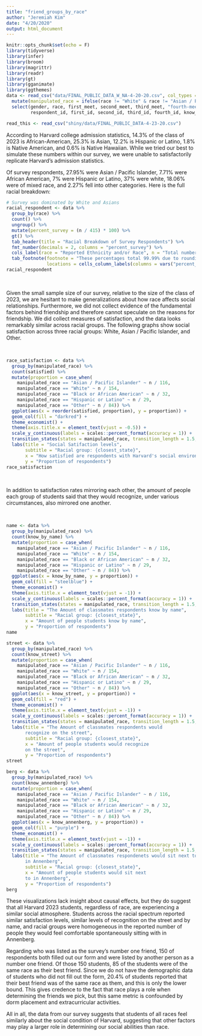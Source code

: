 ```yaml
---
title: "friend_groups_by_race"
author: "Jeremiah Kim"
date: "4/20/2020"
output: html_document
---
```


```r
knitr::opts_chunk$set(echo = F)
library(tidyverse)
library(infer)
library(broom)
library(magrittr)
library(readr)
library(gt)
library(gganimate)
library(ggthemes)
data <- read_csv("data/FINAL_PUBLIC_DATA_W_NA-4-20-20.csv", col_types = cols()) %>% 
  mutate(manipulated_race = ifelse(race != "White" & race != "Asian / Pacific Islander" & race != "Black or African American" & race != "Hispanic or Latino", "Other", race)) %>% 
  select(gender, race, first_meet, second_meet, third_meet, "fourth-meet", 
         respondent_id, first_id, second_id, third_id, fourth_id, know_street, know_by_name, know_annenberg, satisfied, manipulated_race)

read_this <- read_csv("shiny/data/FINAL_PUBLIC_DATA-4-23-20.csv")
```

According to Harvard college admission statistics, 14.3% of the class of 2023 is African-American, 25.3% is Asian, 12.2% is Hispanic or Latino, 1.8% is Native American, and 0.6% is Native Hawaiian. While we tried our best to simulate these numbers within our survey, we were unable to satisfactorily replicate Harvard’s admission statistics.

Of survey respondents, 27.95% were Asian / Pacific Islander, 7.71% were African American, 7% were Hispanic or Latino, 37% were white, 18.06% were of mixed race, and 2.27% fell into other categories. Here is the full racial breakdown:

```r
# Survey was dominated by White and Asians
racial_respondent <- data %>% 
  group_by(race) %>% 
  count() %>% 
  ungroup() %>%
  mutate(percent_survey = (n / 415) * 100) %>% 
  gt() %>% 
  tab_header(title = "Racial Breakdown of Survey Respondents") %>% 
  fmt_number(decimals = 2, columns = "percent_survey") %>% 
  cols_label(race = "Reported Ethnicity and/or Race", n = "Total number", percent_survey = "Percent of our survey") %>% 
  tab_footnote(footnote = "These percentages total 99.99% due to rounding",
               locations = cells_column_labels(columns = vars("percent_survey")))
racial_respondent
```

<br>

Given the small sample size of our survey, relative to the size of the class of 2023, we are hesitant to make generalizations about how race affects social relationships. Furthermore, we did not collect evidence of the fundamental factors behind friendship and therefore cannot speculate on the reasons for friendship. We did collect measures of satisfaction, and the data looks remarkably similar across racial groups. The following graphs show social satisfaction across three racial groups: White, Asian / Pacific Islander, and Other.

<br>

```r
race_satisfaction <- data %>% 
  group_by(manipulated_race) %>%
  count(satisfied) %>% 
  mutate(proportion = case_when(
    manipulated_race == "Asian / Pacific Islander" ~ n / 116,
    manipulated_race == "White" ~ n / 154, 
    manipulated_race == "Black or African American" ~ n / 32,
    manipulated_race == "Hispanic or Latino" ~ n / 29,
    manipulated_race == "Other" ~ n / 84)) %>% 
  ggplot(aes(x = reorder(satisfied, proportion), y = proportion)) +
  geom_col(fill = "darkred") +
  theme_economist() +
  theme(axis.title.x = element_text(vjust = -0.5)) +
  scale_y_continuous(labels = scales::percent_format(accuracy = 1)) +
  transition_states(states = manipulated_race, transition_length = 1.5, state_length = 3, wrap = T) +
  labs(title = "Social Satifaction levels",
       subtitle = "Racial group: {closest_state}",
       x = "How satisfied are respondents with Harvard's social environment?",
       y = "Proportion of respondents")
race_satisfaction
```

<br>

In addition to satisfaction rates mirroring each other, the amount of people each group of students said that they would recognize, under various circumstances, also mirrored one another.

<br>

```r
name <- data %>% 
  group_by(manipulated_race) %>%
  count(know_by_name) %>% 
  mutate(proportion = case_when(
    manipulated_race == "Asian / Pacific Islander" ~ n / 116,
    manipulated_race == "White" ~ n / 154, 
    manipulated_race == "Black or African American" ~ n / 32,
    manipulated_race == "Hispanic or Latino" ~ n / 29,
    manipulated_race == "Other" ~ n / 84)) %>% 
  ggplot(aes(x = know_by_name, y = proportion)) + 
  geom_col(fill = "steelblue") + 
  theme_economist() +
  theme(axis.title.x = element_text(vjust = -1)) +
  scale_y_continuous(labels = scales::percent_format(accuracy = 1)) +
  transition_states(states = manipulated_race, transition_length = 1.5, state_length = 3, wrap = T) +
  labs(title = "The Amount of classmates respondents know by name",
       subtitle = "Racial group: {closest_state}",
       x = "Amount of people students know by name",
       y = "Proportion of respondents")
name
```

```r

street <- data %>% 
  group_by(manipulated_race) %>%
  count(know_street) %>% 
  mutate(proportion = case_when(
    manipulated_race == "Asian / Pacific Islander" ~ n / 116,
    manipulated_race == "White" ~ n / 154, 
    manipulated_race == "Black or African American" ~ n / 32,
    manipulated_race == "Hispanic or Latino" ~ n / 29,
    manipulated_race == "Other" ~ n / 84)) %>% 
  ggplot(aes(x = know_street, y = proportion)) + 
  geom_col(fill = "red") + 
  theme_economist() +
  theme(axis.title.x = element_text(vjust = -1)) +
  scale_y_continuous(labels = scales::percent_format(accuracy = 1)) +
  transition_states(states = manipulated_race, transition_length = 1.5, state_length = 3, wrap = T) +
  labs(title = "The Amount of classmates respondents would
       recognize on the street",
       subtitle = "Racial group: {closest_state}",
       x = "Amount of people students would recognize 
       on the street",
       y = "Proportion of respondents")
street
```

```r
berg <- data %>% 
  group_by(manipulated_race) %>%
  count(know_annenberg) %>% 
  mutate(proportion = case_when(
    manipulated_race == "Asian / Pacific Islander" ~ n / 116,
    manipulated_race == "White" ~ n / 154, 
    manipulated_race == "Black or African American" ~ n / 32,
    manipulated_race == "Hispanic or Latino" ~ n / 29,
    manipulated_race == "Other" ~ n / 84)) %>% 
  ggplot(aes(x = know_annenberg, y = proportion)) + 
  geom_col(fill = "purple") + 
  theme_economist() +
  theme(axis.title.x = element_text(vjust = -1)) +
  scale_y_continuous(labels = scales::percent_format(accuracy = 1)) +
  transition_states(states = manipulated_race, transition_length = 1.5, state_length = 3, wrap = T) +
  labs(title = "The Amount of classmates respondenets would sit next to
       in Annenberg",
       subtitle = "Racial group: {closest_state}",
       x = "Amount of people students would sit next
       to in Annenberg",
       y = "Proportion of respondents")
berg
```

These visualizations lack insight about causal effects, but they do suggest that all Harvard 2023 students, regardless of race, are experiencing a similar social atmosphere. Students across the racial spectrum reported similar satisfaction levels, similar levels of recognition on the street and by name, and racial groups were homogeneous in the reported number of people they would feel comfortable spontaneously sitting with in Annenberg.

Regarding who was listed as the survey's number one friend, 150 of respondents both filled out our form and were listed by another person as a number one friend. Of those 150 students, 85 of the students were of the same race as their best friend. Since we do not have the demographic data of students who did not fill out the form, 20.4% of students reported that their best friend was of the same race as them, and this is only the lower bound. This gives credence to the fact that race plays a role when determining the friends we pick, but this same metric is confounded by dorm placement and extracurricular activities.


All in all, the data from our survey suggests that students of all races feel similarly about the social condition of Harvard, suggesting that other factors may play a larger role in determining our social abilities than race.









